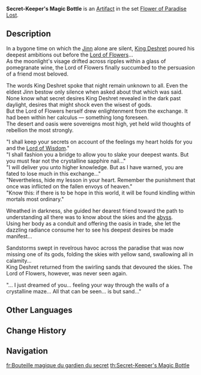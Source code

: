 {{Artifact Infobox
|image = Item Secret-Keeper's Magic Bottle.png
|set   = Flower of Paradise Lost
|piece = Goblet of Eonothem
}}
{{Description|A small bottle made of purple crystal. An emerald cap keeps it tightly sealed.}}
'''Secret-Keeper's Magic Bottle''' is an [[Artifact]] in the set [[Flower of Paradise Lost]].

==Description==
In a bygone time on which the [[Jinn]] alone are silent, [[King Deshret]] poured his deepest ambitions out before the [[Goddess of Flowers|Lord of Flowers]]...<br />
As the moonlight's visage drifted across ripples within a glass of pomegranate wine, the Lord of Flowers finally succumbed to the persuasion of a friend most beloved.

The words King Deshret spoke that night remain unknown to all. Even the eldest Jinn bestow only silence when asked about that which was said.<br />
None know what secret desires King Deshret revealed in the dark past daylight, desires that might shock even the wisest of gods.<br />
But the Lord of Flowers herself drew enlightenment from the exchange. It had been within her calculus — something long foreseen.<br />
The desert and oasis were sovereigns most high, yet held wild thoughts of rebellion the most strongly.

"I shall keep your secrets on account of the feelings my heart holds for you and the [[Greater Lord Rukkhadevata|Lord of Wisdom]]."<br />
"I shall fashion you a bridge to allow you to slake your deepest wants. But you must fear not the crystalline sapphire nail..."<br />
"I will deliver you unto higher knowledge. But as I have warned, you are fated to lose much in this exchange..."<br />
"Nevertheless, hide my lesson in your heart. Remember the punishment that once was inflicted on the fallen envoys of heaven."<br />
"Know this: if there is to be hope in this world, it will be found kindling within mortals most ordinary."

Wreathed in darkness, she guided her dearest friend toward the path to understanding all there was to know about the skies and the [[abyss]].<br />
Using her body as a conduit and offering the oasis in trade, she let the dazzling radiance consume her to see his deepest desires be made manifest...

Sandstorms swept in revelrous havoc across the paradise that was now missing one of its gods, folding the skies with yellow sand, swallowing all in calamity...<br />
King Deshret returned from the swirling sands that devoured the skies. The Lord of Flowers, however, was never seen again.

"... I just dreamed of you... feeling your way through the walls of a crystalline maze... All that can be seen... is but sand..."

==Other Languages==
{{Other Languages
|en      = Secret-Keeper's Magic Bottle
|zhs     = 守秘的魔瓶
|zhs_rm  = Shǒumì de Mópíng
|zht     = 守秘的魔瓶
|zht_rm  = Shǒumì de Mópíng
|zh_tl   = 
|ja      = 守秘の魔瓶
|ja_rm   = Shuhi no Mabin{{Assumed}}
|ja_tl   = Secrecy Magic Bottle
|ko      = 비밀을 지키는 요술병
|ko_rm   = Bimireul Jikineun Yosulppyeong
|ko_tl   = Secret-Keeping Magic Bottle
|es      = Frasco Mágico de la Confidencia
|es_tl   = Magic Flask of Confidence
|fr      = Bouteille magique du gardien du secret
|fr_tl   = Magic Bottle of the Keeper of the Secret
|ru      = Магический сосуд хранителя тайн
|ru_tl   = Magical Vessel of Secret-Keeper
|th      = Secret-Keeper’s Magic Bottle
|vi      = Bình Ma Trấn Giữ Bí Mật
|vi_tl   = 
|de      = Zauberflasche des Geheimnisbewahrers
|de_tl   = Magic Bottle of the Secret-Keeper
|id      = Secret-Keeper’s Magic Bottle
|pt      = Garrafa Mágica da Confidência
|pt_tl   = 
|tr      = Sırdaşın Büyülü Şişesi
|tr_tl   = 
|it      = Bottiglia magica del custode dei segreti
|it_tl   = Secrets' Keeper's Magic Bottle
}}

==Change History==
{{Change History|3.3}}

==Navigation==
{{Artifact Set Navbox|Flower of Paradise Lost}}

[[fr:Bouteille magique du gardien du secret]]
[[th:Secret-Keeper's Magic Bottle]]